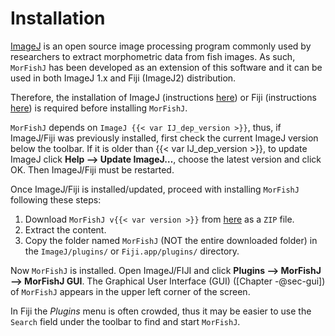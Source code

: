 # Installation

[ImageJ](https://imagej.nih.gov/ij/) is an open source image processing program commonly used by researchers to extract morphometric data from fish images. As such, `MorFishJ` has been developed as an extension of this software and it can be used in both ImageJ 1.x and Fiji (ImageJ2) distribution.

Therefore, the installation of ImageJ (instructions [here](https://imagej.nih.gov/ij/download.html)) or Fiji (instructions [here](https://imagej.net/software/fiji/downloads)) is required before installing `MorFishJ`.

::: {.callout-warning}
`MorFishJ` depends on `ImageJ {{< var IJ_dep_version >}}`, thus, if ImageJ/Fiji was previously installed, first check the current ImageJ version below the toolbar. If it is older than {{< var IJ_dep_version >}}, to update ImageJ click **Help --\> Update ImageJ...**, choose the latest version and click OK. Then ImageJ/Fiji must be restarted.
:::

Once ImageJ/Fiji is installed/updated, proceed with installing `MorFishJ` following these steps:

1. Download `MorFishJ v{{< var version >}}` from [here](https://github.com/mattiaghilardi/MorFishJ/releases/tag/v{{< var version >}}) as a `ZIP` file.
2. Extract the content.
3. Copy the folder named `MorFishJ` (NOT the entire downloaded folder) in the `ImageJ/plugins/` or `Fiji.app/plugins/` directory.

Now `MorFishJ` is installed. Open ImageJ/FIJI and click **Plugins --\> MorFishJ --\> MorFishJ GUI**. The Graphical User Interface (GUI) ([Chapter -@sec-gui]) of `MorFishJ` appears in the upper left corner of the screen.

::: {.callout-tip}
In Fiji the *Plugins* menu is often crowded, thus it may be easier to use the `Search` field under the toolbar to find and start `MorFishJ`.
:::
